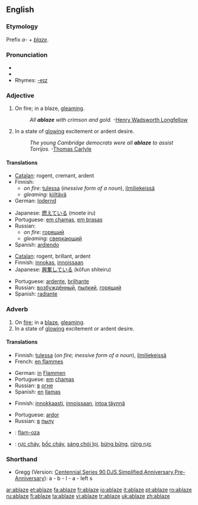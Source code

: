 ==English==

===Etymology===
Prefix ''a-'' + ''[[blaze]]''.

===Pronunciation===
{{rfap}}
*{{IPA|/əˈbleɪz/}}
*{{SAMPA|/@"bleIz/}}
*Rhymes: [[Rhymes:English:-eɪz|-eɪz]]

===Adjective===
{{en-adj}}

# On fire; in a blaze, [[gleaming]].
#:''All '''ablaze''' with crimson and gold.''  -[[w:Henry Wadsworth Longfellow|Henry Wadsworth Longfellow]]
# In a state of [[glowing]] excitement or ardent desire.
#:''The young Cambridge democrats were all '''ablaze''' to assist Torrijos.''  -[[w:Thomas Carlyle|Thomas Carlyle]]

====Translations====
{{trans-top|On fire}}
*[[Catalan]]: rogent, cremant, ardent
*Finnish:
**''on fire'': [[tuli|tulessa]] (''inessive form of a noun''), [[ilmiliekeissä]]
**''gleaming'': [[kiiltävä]]
*German: [[lodernd]]
{{trans-mid}}
*Japanese: [[燃えている]] (moete iru)
*Portuguese: [[em chamas]], [[em brasas]]
*Russian:
**''on fire'': [[горящий]]
**''gleaming'': [[сверкающий]]
*Spanish: [[ardiendo]]
{{trans-bottom}}

{{trans-top|glowing}}
*[[Catalan]]: rogent, brillant, ardent
*Finnish: [[innokas]], [[innoissaan]]
*Japanese: [[興奮している]] (kōfun shiteiru)
{{trans-mid}}
*Portuguese: [[ardente]], [[brilhante]]
*Russian: [[возбуждённый]], [[пылкий]], [[горящий]]
*Spanish: [[radiante]]
{{trans-bottom}}

===Adverb===
{{en-adv}}

# On [[fire]]; in a [[blaze]], [[gleaming]].
# In a state of [[glowing]] excitement or ardent desire.

====Translations====
{{trans-top|on fire}}
*Finnish: [[tuli|tulessa]] (''on fire; inessive form of a noun''), [[ilmiliekeissä]]
*French: [[en flammes]]
{{trans-mid}}
*German: [[in]] [[Flamme]]n
*Portuguese: [[em]] [[chamas]]
*Russian: [[в]] [[огонь|огне]]
*Spanish: [[en]] [[llamas]]
{{trans-bottom}}

{{trans-top|glowing}}
*Finnish: [[innokkaasti]], [[innoissaan]], [[intoa täynnä]]
{{trans-mid}}
*Portuguese: [[ardor]]
*Russian: [[в]] [[пыл|пылу]]
{{trans-bottom}}

{{checktrans-top}}
*{{ttbc|Ido}}: [[flam-oza]]
*{{ttbc|Vietnamese}}: [[rực cháy]], [[bốc cháy]], [[sáng chói lọi]], [[bừng bừng]], [[rừng rực]]
{{trans-bottom}}

===Shorthand===
* Gregg (Version: [http://en.wikipedia.org/wiki/Gregg_Shorthand#Centennial_Gregg_Shorthand Centennial],[http://en.wikipedia.org/wiki/Gregg_Shorthand#Series_90_Gregg_Shorthand  Series 90],[http://en.wikipedia.org/wiki/Gregg_Shorthand#Diamond_Jubilee_Gregg_Shorthand  DJS],[http://en.wikipedia.org/wiki/Gregg_Shorthand#Simplified_Gregg_Shorthand Simplified],[http://en.wikipedia.org/wiki/Gregg_Shorthand#Anniversary_Gregg_Shorthand Anniversary],[http://en.wikipedia.org/wiki/Gregg_Shorthand#Pre-Anniversary_Gregg_Shorthand Pre-Anniversary]): a - b - l - a - left s

[[ar:ablaze]]
[[et:ablaze]]
[[fa:ablaze]]
[[fr:ablaze]]
[[io:ablaze]]
[[it:ablaze]]
[[pt:ablaze]]
[[ro:ablaze]]
[[ru:ablaze]]
[[fi:ablaze]]
[[ta:ablaze]]
[[vi:ablaze]]
[[tr:ablaze]]
[[uk:ablaze]]
[[zh:ablaze]]